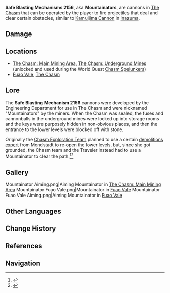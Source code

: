 {{Terminology Infobox
|image  = Mountainator.png
|type   = Exploration
|region = Liyue
|area   = The Chasm
}}
'''Safe Blasting Mechanisms 2156''', aka '''Mountainators''', are cannons in [[The Chasm]] that can be operated by the player to fire projectiles that deal {{Color|AoE Geo DMG}} and clear certain obstacles, similar to [[Kamuijima Cannon]] in [[Inazuma]].

==Damage==
{{Environmental Damage|25|Mountainator Projectiles}}

==Locations==
* [[The Chasm: Main Mining Area]], [[The Chasm: Underground Mines]] (unlocked and used during the World Quest [[Chasm Spelunkers]])
* [[Fuao Vale]], [[The Chasm]]

==Lore==
The '''Safe Blasting Mechanism 2156''' cannons were developed by the Engineering Department for use in The Chasm and were nicknamed "Mountainators" by the miners. When the Chasm was sealed, the fuses and cannonballs in the underground mines were locked up into storage rooms and the keys were purposely hidden in non-obvious places, and then the entrance to the lower levels were blocked off with stone.

Originally the [[Chasm Exploration Team]] planned to use a certain [[Klee|demolitions expert]] from Mondstadt to re-open the lower levels, but, since she got grounded, the Chasm team and the Traveler instead had to use a Mountainator to clear the path.<ref>{{Ref/Quest|Meeting New People... and Foiling Some Bandits}}</ref><ref>{{Ref/Quest|The Heavenly Stone's Debris}}</ref>

==Gallery==
<gallery hideaddbutton="true" captionalign="center">
Mountainator Aiming.png|Aiming Mountainator in [[The Chasm: Main Mining Area]]
Mountainator Fuao Vale.png|Mountainator in [[Fuao Vale]]
Mountainator Fuao Vale Aiming.png|Aiming Mountainator in [[Fuao Vale]]
</gallery>

==Other Languages==
{{Other Languages
|en      = Mountainator
|zhs     = 「开山炮」
|zhs_rm  = "Kāishān-pào"
|zht     = 「開山炮」
|zht_rm  = "Kāishān-pào"
|zh_tl   = 
|ja      = 「発破砲」
|ja_rm   = "Happa-hou"{{Assumed}}
|ja_tl   = "Rock Blasting Cannon"
|ko      = 「개산포」
|ko_rm   = "Gaesanpo"
|ko_tl   = "Mount Open Cannon"
|es      = Explotamontañas
|es_tl   = 
|fr      = Démontagnateur
|fr_tl   = Unmountainator
|fr_note = This is a portmanteau of the prefix ''dé-'', the word ''montagne'' (mountain) and the suffix ''-teur'' (-tor.) ''Dé-'' is a prefix indicating the undoing or reversing of the word it is associated with, equivalent to the English prefixes un- or de-. Here, it means the device is "undoing the mountain."
|ru      = Тьма разложения
|ru_tl   = 
|th      = "ปืนระเบิดเปิดภูเขา"
|th_rm   = 
|th_tl   = 
|vi      = Pháo Phá Núi
|vi_tl   = 
|de      = „Bergsprenger“
|de_tl   = "Mountain Blaster"
|id      = Mountainator
|pt      = Canhão Demole-Montanhas
|pt_tl   = 
}}

==Change History==
{{Change History|2.6}}

==References==
{{Reflist}}

==Navigation==
{{Exploration Navbox|Liyue}}